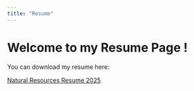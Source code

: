 ```yaml
---
title: "Resume"
---
```


# Welcome to my Resume Page !

You can download my resume here:

[Natural Resources Resume 2025](file:///C:/Users/mads23/Downloads/media/Resume.pdf)
